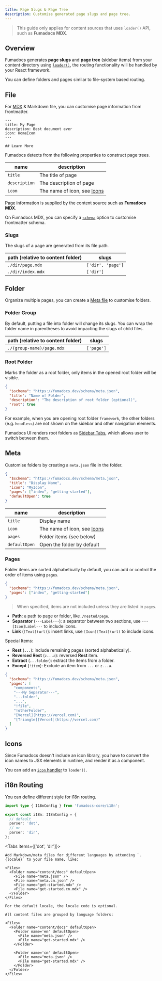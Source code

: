 ```yaml
---
title: Page Slugs & Page Tree
description: Customise generated page slugs and page tree.
---
```


> This guide only applies for content sources that uses `loader()` API, such as **Fumadocs MDX**.

## Overview

Fumadocs generates **page slugs** and **page tree** (sidebar items) from your content directory using [`loader()`](/docs/headless/source-api),
the routing functionality will be handled by your React framework.

You can define folders and pages similar to file-system based routing.

<Files>
  <Folder name="content/docs (content directory)" defaultOpen>
    <File name="index.mdx" />
    <File name="getting-started.mdx" />
  </Folder>
</Files>

## File

For [MDX](https://mdxjs.com) & Markdown file, you can customise page information from frontmatter.

```mdx
---
title: My Page
description: Best document ever
icon: HomeIcon
---

## Learn More
```

Fumadocs detects from the following properties to construct page trees.

| name          | description                           |
| ------------- | ------------------------------------- |
| `title`       | The title of page                     |
| `description` | The description of page               |
| `icon`        | The name of icon, see [Icons](#icons) |

<Callout title='Good to Know'>

Page information is supplied by the content source such as **Fumadocs MDX**.

On Fumadocs MDX, you can specify a [`schema`](/docs/mdx/collections#schema-1) option to customise frontmatter schema.

</Callout>

### Slugs

The slugs of a page are generated from its file path.

| path (relative to content folder) | slugs             |
| --------------------------------- | ----------------- |
| `./dir/page.mdx`                  | `['dir', 'page']` |
| `./dir/index.mdx`                 | `['dir']`         |

## Folder

Organize multiple pages, you can create a [Meta file](#meta) to customise folders.

### Folder Group

By default, putting a file into folder will change its slugs.
You can wrap the folder name in parentheses to avoid impacting the slugs of child files.

| path (relative to content folder) | slugs      |
| --------------------------------- | ---------- |
| `./(group-name)/page.mdx`         | `['page']` |

### Root Folder

Marks the folder as a root folder, only items in the opened root folder will be visible.

```json title="meta.json"
{
  "$schema": "https://fumadocs.dev/schema/meta.json",
  "title": "Name of Folder",
  "description": "The description of root folder (optional)",
  "root": true
}
```

For example, when you are opening root folder `framework`, the other folders (e.g. `headless`) are not shown on the sidebar and other navigation elements.

<Files>
  <Folder name="framework" defaultOpen>
    <File name="index.mdx" />
    <File
      name="current-page.mdx"
      className="!text-fd-primary !bg-fd-primary/10"
    />
    <File name="other-pages.mdx" />
  </Folder>
  <Folder name="headless (hidden)" className="opacity-50" disabled defaultOpen>
    <File name="my-page.mdx" />
  </Folder>
</Files>

<Callout title='Fumadocs UI'>

Fumadocs UI renders root folders as [Sidebar Tabs](/docs/ui/navigation/sidebar#sidebar-tabs), which allows user to switch between them.

</Callout>

## Meta

Customise folders by creating a `meta.json` file in the folder.

```json title="meta.json"
{
  "$schema": "https://fumadocs.dev/schema/meta.json",
  "title": "Display Name",
  "icon": "MyIcon",
  "pages": ["index", "getting-started"],
  "defaultOpen": true
}
```

| name          | description                           |
| ------------- | ------------------------------------- |
| `title`       | Display name                          |
| `icon`        | The name of icon, see [Icons](#icons) |
| `pages`       | Folder items (see below)              |
| `defaultOpen` | Open the folder by default            |

### Pages

Folder items are sorted alphabetically by default, you can add or control the order of items using `pages`.

```json title="meta.json"
{
  "$schema": "https://fumadocs.dev/schema/meta.json",
  "pages": ["index", "getting-started"]
}
```

> When specified, items are not included unless they are listed in `pages`.

- **Path**: a path to page or folder, like`./nested/page`.
- **Separator** (`---Label---`): a separator between two sections, use `---[Icon]Label---` to include icons.
- **Link** (`[Text](url)`): insert links, use `[Icon][Text](url)` to include icons.

Special Items:

- **Rest** (`...`): include remaining pages (sorted alphabetically).
- **Reversed Rest** (`z...a`): reversed **Rest** item.
- **Extract** (`...folder`): extract the items from a folder.
- **Except** (`!item`): Exclude an item from `...` or `z...a`.

```json title="meta.json"
{
  "$schema": "https://fumadocs.dev/schema/meta.json",
  "pages": [
    "components",
    "---My Separator---",
    "...folder",
    "...",
    "!file",
    "!otherFolder",
    "[Vercel](https://vercel.com)",
    "[Triangle][Vercel](https://vercel.com)"
  ]
}
```

## Icons

Since Fumadocs doesn't include an icon library, you have to convert the icon names to JSX elements in runtime, and render it as a component.

You can add an [`icon` handler](/docs/headless/source-api#icons) to `loader()`.

## i18n Routing

You can define different style for i18n routing.

```ts title="lib/i18n.ts"
import type { I18nConfig } from 'fumadocs-core/i18n';

export const i18n: I18nConfig = {
  // default
  parser: 'dot',
  // or
  parser: 'dir',
};
```

<Tabs items={['dot', 'dir']}>

  <Tab>

    Add Markdown/meta files for different languages by attending `.{locale}` to your file name, like:

    <Files>
      <Folder name="content/docs" defaultOpen>
        <File name="meta.json" />
        <File name="meta.cn.json" />
        <File name="get-started.mdx" />
        <File name="get-started.cn.mdx" />
      </Folder>
    </Files>

    For the default locale, the locale code is optional.

  </Tab>

  <Tab>

    All content files are grouped by language folders:

    <Files>
      <Folder name="content/docs" defaultOpen>
        <Folder name='en' defaultOpen>
          <File name="meta.json" />
          <File name="get-started.mdx" />
        </Folder>

        <Folder name='cn' defaultOpen>
          <File name="meta.json" />
          <File name="get-started.mdx" />
        </Folder>
      </Folder>
    </Files>

  </Tab>

</Tabs>
